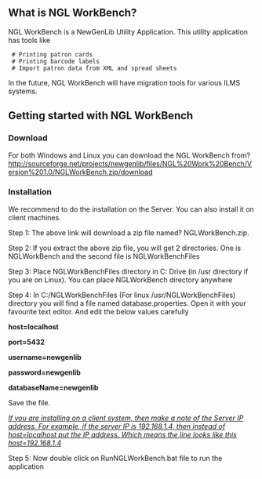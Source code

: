 ==What is NGL WorkBench?==
NGL WorkBench is a NewGenLib Utility Application. This utility application has tools like
  # Printing patron cards
  # Printing barcode labels
  # Import patron data from XML and spread sheets
In the future, NGL WorkBench will have migration tools for various ILMS systems.
==Getting started with NGL WorkBench==
===Download===
For both Windows and Linux you can download the NGL WorkBench from? http://sourceforge.net/projects/newgenlib/files/NGL%20Work%20Bench/Version%201.0/NGLWorkBench.zip/download
===Installation===
We recommend to do the installation on the Server. You can also install it on client machines.

Step 1: The above link will download a zip file named? NGLWorkBench.zip.

Step 2: If you extract the above zip file, you will get 2 directories. One is NGLWorkBench and the second file is NGLWorkBenchFiles

Step 3: Place NGLWorkBenchFiles directory in C: Drive (in /usr directory if you are on Linux). You can place NGLWorkBench directory anywhere

Step 4: In C:/NGLWorkBenchFiles (For linux /usr/NGLWorkBenchFiles) directory you will find a file named database.properties. Open it with your favourite text editor. And edit the below values carefully

'''host=localhost'''

'''port=5432'''

'''username=newgenlib'''

'''password=newgenlib'''

'''databaseName=newgenlib'''

Save the file.

<u>''If you are installing on a client system, then make a note of the Server IP address. For example, if the server IP is 192.168.1.4, then instead of host=localhost put the IP address. Which means the line looks like this host=192.168.1.4''</u>

Step 5: Now double click on RunNGLWorkBench.bat file to run the application